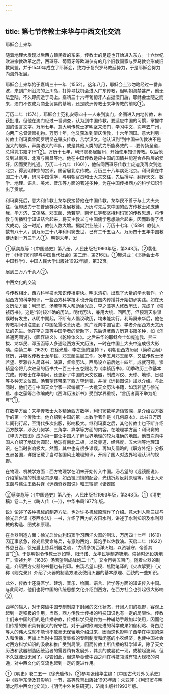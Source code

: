 ```yaml
---
---
---
```

title: 第七节传教士来华与中西文化交流
---



耶稣会士来华

随着地理大发现以后西方殖民者的东来，传教士的足迹也开始进入东方。十六世纪欧洲宗教改革之后，西班牙、葡萄牙等欧洲仅有的几个旧教国家与罗马教会形成旧教同盟，并于1540年成立了耶稣会，致力于复兴罗马教廷势力，于是耶稣会努力向海外发展。

耶稣会士来华始于嘉靖三十一年（1552）。这年八月，耶稣会士沙勿略经过一番奔波，来到广州沿海的上川岛，打算寻找机会进入广东传教，但明朝海禁甚严，他无法登陆，不久即病逝于岛上。嘉靖三十六年葡萄牙人占据澳门后，耶稣会士随之而来，澳门不仅成为商业贸易的基地，还是欧洲传教士来华传教的前站①。

万历二年（1574），耶稣会士范礼安等四十一人来到澳门，企图进入内地传教，未获批准。但他在澳门经过一番调查，认为到中国传教，要适应中国的习惯，掌握中国的语言文字。万历七年，意大利传教士罗明坚来澳门，学习中文，次年去广州，向两广总督馈赠礼物。万历十年，他又获准到肇庆传教，十六年回国。意大利另一传教士利玛窦曾同罗明坚在肇庆传教，苦学汉文。他认识到“到中国来传教决不是强大的舰队，声势浩大的军队，或是其他人类的武力所能奏效的……要传扬圣道，总得凭书籍才行”②。万历十七年，利玛窦移居韶州，开始使用知识传教。以后他又到过南京、北京与南昌等地。他在中国传教适应中国的国情并能迎合各阶层的爱好，因而受到礼遇。万历二十九年（1601），他偕同西班牙传教士庞迪我再次到达北京，得到明神宗的赏识，赐留居北京传教。万历三十八年病死北京。利玛窦在中国二十八年，研习中国儒学，与明朝官员和士大夫交往，先后撰写、翻译天文、数学、地理、语言、美术、音乐等方面的著述多种，为在中国传播西方的科学知识作出了贡献。

利玛窦死后，意大利传教士龙华民接替他在中国传教。龙华民不善于与士大夫交往，但却致力于在普通群众中发展教徒。万历时先后来中国的西方传教士如庞迪我、毕方济、艾儒略、邓玉函、汤若望、南怀仁等都坚持利玛窦的传教思想，将传教与传播科学知识结合起来，将天主教义与中国儒学思想融合起来，因而取得了很大成功。这一时期，教徒人数大增。据樊洪业统计，万历十七年（1589）教徒人数有八十人，到万历三十八年利玛窦去世，已有二千五百人，万历四十五年中国教徒达到一万三千人①。明朝末年，发

①蔡美彪等：《中国通史》第八册，人民出版社1993年版，第343页。②裴化行：《利玛窦司铎与中国当代社会》第二册，第216页。①樊洪业：《耶稣会士与中国科学》，中国人民大学出版社1992年版，第32页。

展到三万八千余人②。

中西文化的交流

与传教相比，西方科学技术知识传播更快。明末清初，出现了大量的学术著作，介绍西方的科学知识，一些西方科学技术也开始在国内传播并开始初步实践。如在天文历法方面：利玛窦、汤若望等人帮助徐光启、李之藻等人修改历法，完成了《崇祯历书》，这是当时较准确的历法。明代历法，兼用大统、回回历，但预测天象谬误时有发生，从明中期起，不断有人倡议改历，均未能实行。利玛窦来华后，他在传教期间也注意到了中国急需改革历法，就广泛向中国官吏、学者介绍西方天文历法的先进。他在李之藻等中国学者的帮助下，先后译著西方历算书籍多种，如《浑盖通宪图说》、《圜容较义》、《乾坤体义》。之后来华的耶稣会士如庞迪我、熊三拔、龙华民、邓玉函等人多通晓西方天文历法，一时在中国士大夫中造成很大影响。崇祯二年（1629）在徐光启、李之藻的坚持下，明朝设西方历局（简称西局）修历，并吸收传教士龙华民、邓玉函进局工作。次年五月邓玉函卒，又征传教士汤若望、罗雅各入局译书、演算，督修历法。西局设立前后达十四年，成就可观，崇祯皇帝将几次进呈的历书共一百三十五卷赐名为《崇祯历书》，明季改历工作基本完成。传教士在华期间，还更新了中国的天文仪器，制成浑仪、天球、地球、日晷等多种天文仪器。汤若望还带来了西方望远镜，并撰《远镜图说》加以介绍。与此同时，他们还与中国天文学家一起编撰了一大批天文历法书籍，如汤若望与徐光启、李之藻等合作编成的《西洋历法新书》受到学界重视，“言历者莫不举为俎豆”①。

在数学方面：来华传教士大多精通西方数学，利玛窦数学造诣较深，是介绍西方数学的第一个传教士。他介绍到中国的第一本数学著作是《几何原本》，此书自万历年间刊行起，至清代多次出版，影响极大。继利玛窦之后，其他传教士也不断介绍西方数学，涉及几何学、三角学、算学等方面的内容。在地理学方面：利玛窦的《坤舆万国图》成为第一部让中国人了解世界地理的较为准确的地图。他首次向中国人介绍了地球为圆形，地球有南北二极，以及赤道、经纬度、五大洲等地理知识，在当时影响极大，然而，其中也有很多谬误。再如艾儒略的《职方外纪》分叙五洲各国，详细记载了当时各国风土地理知识，开阔了国人对边界地理认识的视野。

在物理、机械学方面：西方物理学在明末开始传入中国。汤若望的《远镜图说》，介绍望远镜的制法及其原理，如凸镜凹镜的配合，光线折射反射原理等。瑞士人邓玉函与儒生王徵共译《远西奇器图说》和王徵撰《诸器图

②蔡美彪等：《中国通史》第八册，人民出版社1993年版，第343页。①《清史稿》卷二九三《畴人传（一）》，中华书局1977年版。

说》论述了各种机械的制造方法，也对许多机械原理作了介绍。意大利人熊三拔与徐光启合译《泰西水法》一书，介绍了西方的农田水利，讲述了水利知识及水利器械的构造、图式和原理。

在兵器制造方面：徐光启曾向利玛窦学习西洋火器的制法，万历四十七年（1619）因辽事紧急，徐光启受命练兵，有意购西炮，募炮手以佐教演。天启二年（1622）外患日亟，徐光启上练兵制器之疏，“力请多铸西洋火炮，以资城守，帝善其言”①。于是明朝令传教士罗如望、阳玛诺、龙华民等制造铳炮。崇祯时还设铸炮厂。崇祯九年（1636）汤若望制成战炮二十门，又令再铸五百门。随着火器的制造，介绍西方火器的书籍也有刊印。由汤若望口授、焦勖笔译的《火攻挈要》（又称《则克录》）介绍了火器的制造方法及使用火器的基本原理、西铳的一些知识。

此外，传教士还将医学、建筑、音乐、绘画、语言、哲学等方面的知识传入中国。与此同时，他们也将中国的传统思想文化介绍到西方，在西方社会也引起很大影响②。

西学的输入，对于突破中国专制制度下封闭的文化状态，开阔人们的视野，客观上起到一定积极的作用，当然，西方传教士传播的科技知识也有一定的局限性。传教士们来中国的目的是传播宗教，传播科学只是作为一种辅助手段加以使用，因而他们传播的知识具有很大的保守性，对于当时欧洲先进的科学成果如伽利略、哥白尼等人的伟大成就不能也不敢毫无保留地介绍过来，因而这也影响了西学在中国的深入和传播，再加上当时中国高度集权的专制制度和闭塞的小农经济，也使中国社会对西方科学知识的吸收和推广受到局限，因而传教士所传播的科学知识，除了天文历法和武器制造因统治者的需要稍有发展外，其余的或昙花一现，或稍起波澜，但不久就湮没无闻了。尽管如此，但这毕竟使中西之间在科技领域有较大规模的沟通，对中西文化的交流也起到一定的促进作用。

①《明史》卷二五一《徐光启传》。②参考张维华主编：《中国古代对外关系史》中《西学东渐及其影响》一节，高等教育出版社1993年版；朱亚非：《利玛窦与明清之际中西文化交流》，《明代中外关系研究》，济南出版社1993年版。